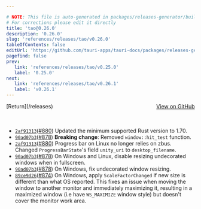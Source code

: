 ```yaml
---

# NOTE: This file is auto-generated in packages/releases-generator/build.ts
# For corrections please edit it directly
title: 'tao@0.26.0'
description: '0.26.0'
slug: 'references/releases/tao/v0.26.0'
tableOfContents: false
editUrl: 'https://github.com/tauri-apps/tauri-docs/packages/releases-generator/build.ts'
pagefind: false
prev:
   link: 'references/releases/tao/v0.25.0'
   label: '0.25.0'
next:
   link: 'references/releases/tao/v0.26.1'
   label: 'v0.26.1'
---
```


<div style="margin-bottom:3rem; display: flex; justify-content: space-between; align-items: center"><span>[Return](/releases)</span><span><a href="https://github.com/tauri-apps/tao/releases/tag/tao-v0.26.0">View on GitHub</a></span></div>

- [`2af91313`](https://github.com/tauri-apps/tao/commit/2af91313b2e8c48ef3330568ca9da25150a7bdaa)([#880](https://github.com/tauri-apps/tao/pull/880)) Updated the minimum supported Rust version to 1.70.
- [`90ad07b3`](https://github.com/tauri-apps/tao/commit/90ad07b324636d27cae267ad52751fb886aa92a0)([#878](https://github.com/tauri-apps/tao/pull/878)) **Breaking change**: Removed `window::hit_test` function.
- [`2af91313`](https://github.com/tauri-apps/tao/commit/2af91313b2e8c48ef3330568ca9da25150a7bdaa)([#880](https://github.com/tauri-apps/tao/pull/880)) Progress bar on Linux no longer relies on zbus. Changed  `ProgressBarState`&#39;s field `unity_uri` to `desktop_filename`.
- [`90ad07b3`](https://github.com/tauri-apps/tao/commit/90ad07b324636d27cae267ad52751fb886aa92a0)([#878](https://github.com/tauri-apps/tao/pull/878)) On Windows and Linux, disable resizing undecorated windows when in fullscreen.
- [`90ad07b3`](https://github.com/tauri-apps/tao/commit/90ad07b324636d27cae267ad52751fb886aa92a0)([#878](https://github.com/tauri-apps/tao/pull/878)) On Windows, fix undecorated window resizing.
- [`89ce9d26`](https://github.com/tauri-apps/tao/commit/89ce9d26c3ac2483f93a386451b5a197cbfb684c)([#874](https://github.com/tauri-apps/tao/pull/874)) On Windows, apply `ScaleFactorChanged` if new size is different than what OS reported. This fixes an issue when moving the window to another monitor and immediately maximizing it, resulting in a maximized window (i.e have `WS_MAXIMIZE` window style) but doesn&#39;t cover the monitor work area.

